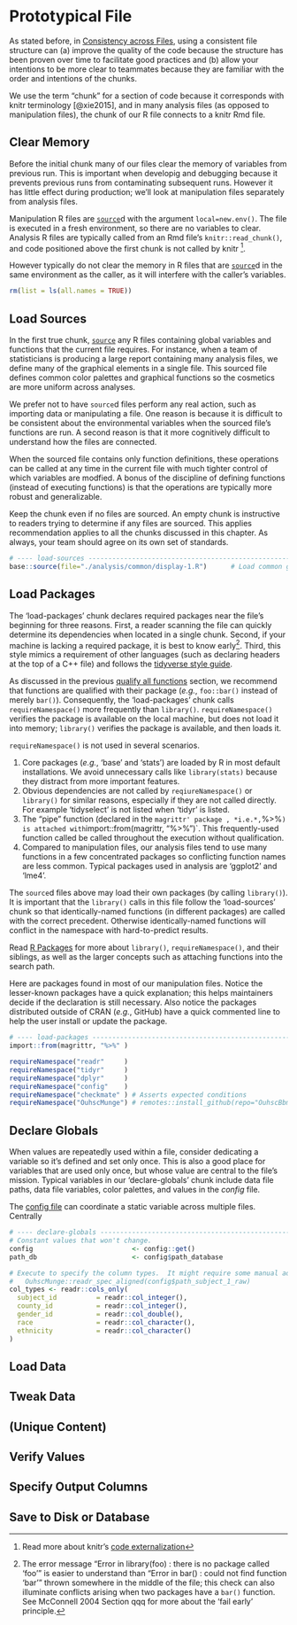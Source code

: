 Prototypical File {#file-prototype}
====================================

As stated before, in [Consistency across Files](#consistency-files), using a consistent file structure can (a) improve the quality of the code because the structure has been proven over time to facilitate good practices and (b) allow your intentions to be more clear to teammates because they are familiar with the order and intentions of the chunks.

We use the term "chunk" for a section of code because it corresponds with knitr terminology [@xie2015], and in many analysis files (as opposed to manipulation files), the chunk of our R file connects to a knitr Rmd file.

Clear Memory
------------------------------------
Before the initial chunk many of our files clear the memory of variables from previous run. This is important when developig and debugging because it prevents previous runs from contaminating subsequent runs.  However it has little effect during production; we'll look at manipulation files separately from analysis files.  

Manipulation R files are [`source`](https://stat.ethz.ch/R-manual/R-devel/library/base/html/source.html)d with the argument `local=new.env()`.  The file is executed in a fresh environment, so there are no variables to clear.  Analysis R files are typically called from an Rmd file's `knitr::read_chunk()`, and code positioned above the first chunk is not called by knitr ^[Read more about knitr's [code externalization](https://yihui.name/knitr/demo/externalization/)].

However typically do not clear the memory in R files that are [`source`](https://stat.ethz.ch/R-manual/R-devel/library/base/html/source.html)d in the same environment as the caller, as it will interfere with the caller's variables.

```r
rm(list = ls(all.names = TRUE))
```

Load Sources
------------------------------------

In the first true chunk, [`source`](https://stat.ethz.ch/R-manual/R-devel/library/base/html/source.html) any R files containing global variables and functions that the current file requires.  For instance, when a team of statisticians is producing a large report containing many analysis files, we define many of the graphical elements in a single file.  This sourced file defines common color palettes and graphical functions so the cosmetics are more uniform across analyses.

We prefer not to have `source`d files perform any real action, such as importing data or manipulating a file.  One reason is because it is difficult to be consistent about the environmental variables when the sourced file's functions are run.  A second reason is that it more cognitively difficult to understand how the files are connected.  

When the sourced file contains only function definitions, these operations can be called at any time in the current file with much tighter control of which variables are modfied.  A bonus of the discipline of defining functions (instead of executing functions) is that the operations are typically more robust and generalizable.

Keep the chunk even if no files are sourced.  An empty chunk is instructive to readers trying to determine if any files are sourced. This applies recommendation applies to all the chunks discussed in this chapter.  As always, your team should agree on its own set of standards.

```r
# ---- load-sources ------------------------------------------------------------
base::source(file="./analysis/common/display-1.R")      # Load common graphing functions.
```

Load Packages {#load-packages}
------------------------------------

The 'load-packages' chunk declares required packages near the file's beginning for three reasons.  First, a reader scanning the file can quickly determine its dependencies when located in a single chunk.  Second, if your machine is lacking a required package, it is best to know early^[The error message "Error in library(foo) : there is no package called 'foo'" is easier to understand than "Error in bar() : could not find function 'bar'" thrown somewhere in the middle of the file; this check can also illuminate conflicts arising when two packages have a `bar()` function. See McConnell 2004 Section qqq for more about the 'fail early' principle.].  Third, this style mimics a requirement of other languages (such as declaring headers at the top of a C++ file) and follows the [tidyverse style guide](https://style.tidyverse.org/files.html#internal-structure).

As discussed in the previous [qualify all functions](#qualify-functions) section, we recommend that functions are qualified with their package (*e.g.*, `foo::bar()` instead of merely `bar()`).  Consequently, the 'load-packages' chunk calls `requireNamespace()` more frequently than `library()`.  `requireNamespace()` verifies the package is available on the local machine, but does not load it into memory; `library()` verifies the package is available, and then loads it.

`requireNamespace()` is not used in several scenarios.

1. Core packages (*e.g.*, 'base' and 'stats') are loaded by R in most default installations.  We avoid unnecessary calls like `library(stats)` because they distract from more important features.
1. Obvious dependencies are not called by `reqiureNamespace()` or `library()` for similar reasons, especially if they are not called directly.  For example 'tidyselect' is not listed when 'tidyr' is listed.
1. The "pipe" function (declared in the `magrittr' package , *i.e.*, `%>%`) is attached with `import::from(magrittr, "%>%")`.  This frequently-used function called be called throughout the execution without qualification.
1. Compared to manipulation files, our analysis files tend to use many functions in a few concentrated packages so conflicting function names are less common.  Typical packages used in analysis are 'ggplot2' and 'lme4'.
    
The `source`d files above may load their own packages (by calling `library()`).  It is important that the `library()` calls in this file follow the 'load-sources' chunk so that identically-named functions (in different packages) are called with the correct precedent.  Otherwise identically-named functions will conflict in the namespace with hard-to-predict results.  

Read [R Packages](http://r-pkgs.had.co.nz/namespace.html#search-path) for more about `library()`, `requireNamespace()`, and their siblings, as well as the larger concepts such as attaching functions into the search path.

Here are packages found in most of our manipulation files.  Notice the lesser-known packages have a quick explanation; this helps maintainers decide if the declaration is still necessary.  Also notice the packages distributed outside of CRAN (*e.g.*, GitHub) have a quick commented line to help the user install or update the package.

```r
# ---- load-packages -----------------------------------------------------------
import::from(magrittr, "%>%" )

requireNamespace("readr"     )
requireNamespace("tidyr"     )
requireNamespace("dplyr"     ) 
requireNamespace("config"    ) 
requireNamespace("checkmate" ) # Asserts expected conditions 
requireNamespace("OuhscMunge") # remotes::install_github(repo="OuhscBbmc/OuhscMunge")
```

Declare Globals
------------------------------------
When values are repeatedly used within a file, consider dedicating a variable so it's defined and set only once.  This is also a good place for variables that are used only once, but whose value are central to the file's mission. Typical variables in our 'declare-globals' chunk include data file paths, data file variables, color palettes, and values in the *config* file.

The [config file](#repo-root) can coordinate a static variable across multiple files.  Centrally 

```r
# ---- declare-globals ---------------------------------------------------------
# Constant values that won't change.
config                         <- config::get()
path_db                        <- config$path_database

# Execute to specify the column types.  It might require some manual adjustment (eg doubles to integers).
#   OuhscMunge::readr_spec_aligned(config$path_subject_1_raw)
col_types <- readr::cols_only(
  subject_id          = readr::col_integer(),
  county_id           = readr::col_integer(),
  gender_id           = readr::col_double(),
  race                = readr::col_character(),
  ethnicity           = readr::col_character()
)
```

Load Data
------------------------------------

Tweak Data
------------------------------------

(Unique Content)
------------------------------------

Verify Values
------------------------------------

Specify Output Columns
------------------------------------

Save to Disk or Database
------------------------------------
